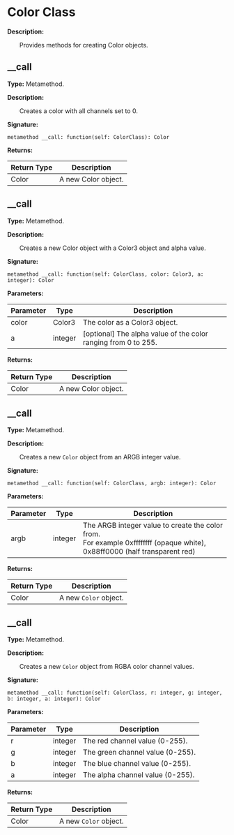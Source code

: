 
# Color Class

**Description:**

&emsp;&emsp;Provides methods for creating Color objects.

## __call

**Type:** Metamethod.

**Description:**

&emsp;&emsp;Creates a color with all channels set to 0.

**Signature:**
```tl
metamethod __call: function(self: ColorClass): Color
```

**Returns:**

| Return Type | Description |
| --- | --- |
| Color | A new Color object. |

## __call

**Type:** Metamethod.

**Description:**

&emsp;&emsp;Creates a new Color object with a Color3 object and alpha value.

**Signature:**
```tl
metamethod __call: function(self: ColorClass, color: Color3, a: integer): Color
```

**Parameters:**

| Parameter | Type | Description |
| --- | --- | --- |
| color | Color3 | The color as a Color3 object. |
| a | integer | [optional] The alpha value of the color ranging from 0 to 255. |

**Returns:**

| Return Type | Description |
| --- | --- |
| Color | A new Color object. |

## __call

**Type:** Metamethod.

**Description:**

&emsp;&emsp;Creates a new `Color` object from an ARGB integer value.

**Signature:**
```tl
metamethod __call: function(self: ColorClass, argb: integer): Color
```

**Parameters:**

| Parameter | Type | Description |
| --- | --- | --- |
| argb | integer | The ARGB integer value to create the color from.<br/>For example 0xffffffff (opaque white), 0x88ff0000 (half transparent red) |

**Returns:**

| Return Type | Description |
| --- | --- |
| Color | A new `Color` object. |

## __call

**Type:** Metamethod.

**Description:**

&emsp;&emsp;Creates a new `Color` object from RGBA color channel values.

**Signature:**
```tl
metamethod __call: function(self: ColorClass, r: integer, g: integer, b: integer, a: integer): Color
```

**Parameters:**

| Parameter | Type | Description |
| --- | --- | --- |
| r | integer | The red channel value (0-255). |
| g | integer | The green channel value (0-255). |
| b | integer | The blue channel value (0-255). |
| a | integer | The alpha channel value (0-255). |

**Returns:**

| Return Type | Description |
| --- | --- |
| Color | A new `Color` object. |